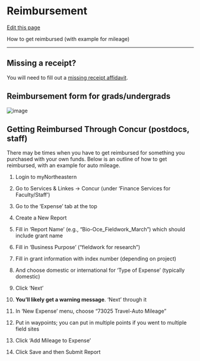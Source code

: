 # Reimbursement

[Edit this page](https://github.com/DrK-Lo/lotterhoslabprotocols/edit/main/general_reimbursement.qmd)

How to get reimbursed (with example for mileage)

------------------------------------------------------------------------

## **Missing a receipt?** {.unnumbered}

You will need to fill out a [missing receipt affidavit](https://drive.google.com/open?id=15O6iVj2p2Qf_em6hiHeyg3co1UQEIbzU&authuser=k.lotterhos%40gmail.com&usp=drive_fs).

## **Reimbursement form for grads/undergrads** {.unnumbered}

![](https://user-images.githubusercontent.com/6870125/184234551-393ff3b2-7bf7-42df-b7d8-9ff7ca0fb58c.png){alt="image"}

## **Getting Reimbursed Through Concur (postdocs, staff)** {.unnumbered}

There may be times when you have to get reimbursed for something you purchased with your own funds. Below is an outline of how to get reimbursed, with an example for auto mileage.

1.  Login to myNortheastern

2.  Go to Services & Linkes -\> Concur (under 'Finance Services for Faculty/Staff')

3.  Go to the 'Expense' tab at the top

4.  Create a New Report

5.  Fill in 'Report Name' (e.g., "Bio-Oce_Fieldwork_March") which should include grant name

6.  Fill in 'Business Purpose' ("fieldwork for research")

7.  Fill in grant information with index number (depending on project)

8.  And choose domestic or international for 'Type of Expense' (typically domestic)

9.  Click 'Next'

10. **You'll likely get a warning message**. 'Next' through it

11. In 'New Expense' menu, choose "73025 Travel-Auto Mileage"

12. Put in waypoints; you can put in multiple points if you went to multiple field sites

13. Click 'Add Mileage to Expense'

14. Click Save and then Submit Report
